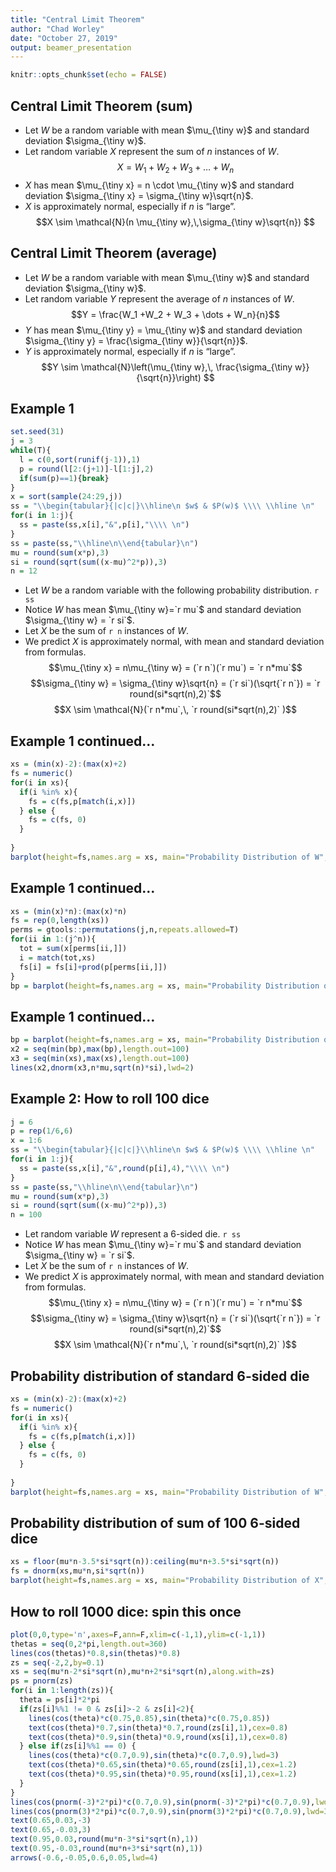 ```yaml
---
title: "Central Limit Theorem"
author: "Chad Worley"
date: "October 27, 2019"
output: beamer_presentation
---
```


```r
knitr::opts_chunk$set(echo = FALSE)
```

## Central Limit Theorem (sum)

- Let $W$ be a random variable with mean $\mu_{\tiny w}$ and standard deviation $\sigma_{\tiny w}$. 
- Let random variable $X$ represent the sum of $n$ instances of $W$.
  $$X = W_1 +W_2 + W_3 + \dots + W_n$$
- $X$ has mean $\mu_{\tiny x} = n \cdot \mu_{\tiny w}$ and standard deviation $\sigma_{\tiny x} = \sigma_{\tiny w}\sqrt{n}$.
- $X$ is approximately normal, especially if $n$ is "large".
$$X \sim \mathcal{N}(n \mu_{\tiny w},\,\sigma_{\tiny w}\sqrt{n}) $$

## Central Limit Theorem (average)

- Let $W$ be a random variable with mean $\mu_{\tiny w}$ and standard deviation $\sigma_{\tiny w}$. 
- Let random variable $Y$ represent the average of $n$ instances of $W$.
  $$Y = \frac{W_1 +W_2 + W_3 + \dots + W_n}{n}$$
- $Y$ has mean $\mu_{\tiny y} = \mu_{\tiny w}$ and standard deviation $\sigma_{\tiny y} = \frac{\sigma_{\tiny w}}{\sqrt{n}}$.
- $Y$ is approximately normal, especially if $n$ is "large".
$$Y \sim \mathcal{N}\left(\mu_{\tiny w},\, \frac{\sigma_{\tiny w}}{\sqrt{n}}\right) $$


## Example 1

```r
set.seed(31)
j = 3
while(T){
  l = c(0,sort(runif(j-1)),1)
  p = round(l[2:(j+1)]-l[1:j],2)
  if(sum(p)==1){break}
}
x = sort(sample(24:29,j))
ss = "\\begin{tabular}{|c|c|}\\hline\n $w$ & $P(w)$ \\\\ \\hline \n"
for(i in 1:j){
  ss = paste(ss,x[i],"&",p[i],"\\\\ \n")
}
ss = paste(ss,"\\hline\n\\end{tabular}\n")
mu = round(sum(x*p),3)
si = round(sqrt(sum((x-mu)^2*p)),3)
n = 12
```
- Let $W$ be a random variable with the following probability distribution. `r ss`
- Notice $W$ has mean $\mu_{\tiny w}=`r mu`$ and standard deviation $\sigma_{\tiny w} = `r si`$.
- Let $X$ be the sum of `r n` instances of $W$.
- We predict $X$ is approximately normal, with mean and standard deviation from formulas. 
$$\mu_{\tiny x} = n\mu_{\tiny w} = (`r n`)(`r mu`) = `r n*mu`$$
$$\sigma_{\tiny w} = \sigma_{\tiny w}\sqrt{n} = (`r si`)(\sqrt{`r n`}) = `r round(si*sqrt(n),2)`$$
$$X \sim \mathcal{N}(`r n*mu`,\, `r round(si*sqrt(n),2)` )$$

## Example 1 continued...

```r
xs = (min(x)-2):(max(x)+2)
fs = numeric()
for(i in xs){
  if(i %in% x){
    fs = c(fs,p[match(i,x)])
  } else {
    fs = c(fs, 0)
  }
  
}
barplot(height=fs,names.arg = xs, main="Probability Distribution of W", xlab="Measurement", ylab="Probability",space=0)
```

## Example 1 continued...

```r
xs = (min(x)*n):(max(x)*n)
fs = rep(0,length(xs))
perms = gtools::permutations(j,n,repeats.allowed=T)
for(ii in 1:(j^n)){
  tot = sum(x[perms[ii,]])
  i = match(tot,xs)
  fs[i] = fs[i]+prod(p[perms[ii,]])
}
bp = barplot(height=fs,names.arg = xs, main="Probability Distribution of X", xlab="Measurement", ylab="Probability",ylim=c(0,max(dnorm(mu*n,mu*n,si*sqrt(n)),max(fs))),space=0)
```

## Example 1 continued...

```r
bp = barplot(height=fs,names.arg = xs, main="Probability Distribution of X and Normal Approximation", xlab="Measurement", ylab="Probability",ylim=c(0,max(dnorm(mu*n,mu*n,si*sqrt(n)),max(fs))),space=0)
x2 = seq(min(bp),max(bp),length.out=100)
x3 = seq(min(xs),max(xs),length.out=100)
lines(x2,dnorm(x3,n*mu,sqrt(n)*si),lwd=2)
```

## Example 2: How to roll 100 dice

```r
j = 6
p = rep(1/6,6)
x = 1:6
ss = "\\begin{tabular}{|c|c|}\\hline\n $w$ & $P(w)$ \\\\ \\hline \n"
for(i in 1:j){
  ss = paste(ss,x[i],"&",round(p[i],4),"\\\\ \n")
}
ss = paste(ss,"\\hline\n\\end{tabular}\n")
mu = round(sum(x*p),3)
si = round(sqrt(sum((x-mu)^2*p)),3)
n = 100
```
- Let random variable $W$ represent a 6-sided die. `r ss`
- Notice $W$ has mean $\mu_{\tiny w}=`r mu`$ and standard deviation $\sigma_{\tiny w} = `r si`$.
- Let $X$ be the sum of `r n` instances of $W$.
- We predict $X$ is approximately normal, with mean and standard deviation from formulas. 
$$\mu_{\tiny x} = n\mu_{\tiny w} = (`r n`)(`r mu`) = `r n*mu`$$
$$\sigma_{\tiny w} = \sigma_{\tiny w}\sqrt{n} = (`r si`)(\sqrt{`r n`}) = `r round(si*sqrt(n),2)`$$
$$X \sim \mathcal{N}(`r n*mu`,\, `r round(si*sqrt(n),2)` )$$

## Probability distribution of standard 6-sided die

```r
xs = (min(x)-2):(max(x)+2)
fs = numeric()
for(i in xs){
  if(i %in% x){
    fs = c(fs,p[match(i,x)])
  } else {
    fs = c(fs, 0)
  }
  
}
barplot(height=fs,names.arg = xs, main="Probability Distribution of W", xlab="Measurement", ylab="Probability",space=0)
```

## Probability distribution of **sum** of 100 6-sided dice

```r
xs = floor(mu*n-3.5*si*sqrt(n)):ceiling(mu*n+3.5*si*sqrt(n))
fs = dnorm(xs,mu*n,si*sqrt(n))
barplot(height=fs,names.arg = xs, main="Probability Distribution of X", xlab="Measurement", ylab="Probability",space=0)
```

## How to roll 1000 dice: spin this once

```r
plot(0,0,type='n',axes=F,ann=F,xlim=c(-1,1),ylim=c(-1,1))
thetas = seq(0,2*pi,length.out=360)
lines(cos(thetas)*0.8,sin(thetas)*0.8)
zs = seq(-2,2,by=0.1)
xs = seq(mu*n-2*si*sqrt(n),mu*n+2*si*sqrt(n),along.with=zs)
ps = pnorm(zs)
for(i in 1:length(zs)){
  theta = ps[i]*2*pi
  if(zs[i]%%1 != 0 & zs[i]>-2 & zs[i]<2){
    lines(cos(theta)*c(0.75,0.85),sin(theta)*c(0.75,0.85))
    text(cos(theta)*0.7,sin(theta)*0.7,round(zs[i],1),cex=0.8)
    text(cos(theta)*0.9,sin(theta)*0.9,round(xs[i],1),cex=0.8)
  } else if(zs[i]%%1 == 0) {
    lines(cos(theta)*c(0.7,0.9),sin(theta)*c(0.7,0.9),lwd=3)
    text(cos(theta)*0.65,sin(theta)*0.65,round(zs[i],1),cex=1.2)
    text(cos(theta)*0.95,sin(theta)*0.95,round(xs[i],1),cex=1.2)
  }
}
lines(cos(pnorm(-3)*2*pi)*c(0.7,0.9),sin(pnorm(-3)*2*pi)*c(0.7,0.9),lwd=3)
lines(cos(pnorm(3)*2*pi)*c(0.7,0.9),sin(pnorm(3)*2*pi)*c(0.7,0.9),lwd=3)
text(0.65,0.03,-3)
text(0.65,-0.03,3)
text(0.95,0.03,round(mu*n-3*si*sqrt(n),1))
text(0.95,-0.03,round(mu*n+3*si*sqrt(n),1))
arrows(-0.6,-0.05,0.6,0.05,lwd=4)
```


